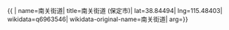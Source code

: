 {{ {{{1|PRC admin/showdata}}}|
name=南关街道|
title=南关街道 (保定市)|
lat=38.84494|
lng=115.48403|
wikidata=q6963546|
wikidata-original-name=南关街道|
arg={{{arg|}}}}}